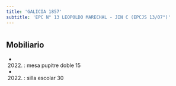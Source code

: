 ```yaml
---
title: 'GALICIA 1857'
subtitle: 'EPC N° 13 LEOPOLDO MARECHAL - JIN C (EPCJS 13/07°)'
---
```


#


## Mobiliario

*  (2022) : mesa pupitre doble 15 

*  (2022) : silla escolar 30 



